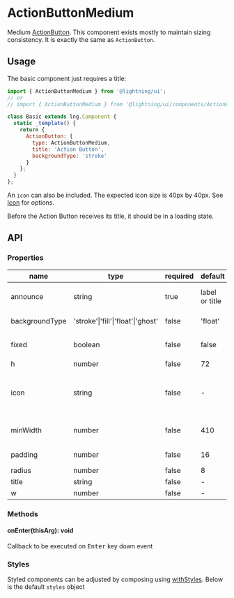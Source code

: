 
# ActionButtonMedium

Medium [ActionButton](?path=/docs/actionbutton--base). This component exists mostly to maintain sizing consistency. It is exactly the same as `ActionButton`.

## Usage

The basic component just requires a title:

```js
import { ActionButtonMedium } from '@lightning/ui';
// or
// import { ActionButtonMedium } from '@lightning/ui/components/ActionButton';

class Basic extends lng.Component {
  static _template() {
    return {
      ActionButton: {
        type: ActionButtonMedium,
        title: 'Action Button',
        backgroundType: 'stroke'
      }
    };
  }
};
```

An `icon` can also be included. The expected icon size is 40px by 40px. See [Icon](?path=/docs/icon--basic) for options.

<Canvas>
  <Story id="elements-actionbuttonmedium--base" />
</Canvas>


Before the Action Button receives its title, it should be in a loading state.
<Canvas>
  <Story id="elements-actionbuttonmedium--loading" />
</Canvas>

## API

### Properties

name|type|required|default|description
--|--|--|--|--
announce|string|true|label or title|announcement text for screen readers
backgroundType|'stroke'\|'fill'\|'float'\|'ghost'|false|'float'|color of `Button` container.
fixed|boolean|false|false|when true, `w` overrides `minWidth`
h|number|false|72|height
icon|string|false|-|URI for icon or inline svg that may live next to the title. See <a href="?path=/docs/icon--basic">Icon</a>
minWidth|number|false|410|minimum width of the button
padding|number|false|16|left and right padding value
radius|number|false|8|border radius
title|string|false|-|button text
w|number|false|-|width

### Methods

#### onEnter(thisArg): void

Callback to be executed on <kbd>Enter</kbd> key down event

### Styles

Styled components can be adjusted by composing using [withStyles](?path=/docs/mixins-withstyles--basic). Below is the default `styles` object

<Theme theme={ActionButtonMedium.styles} />
